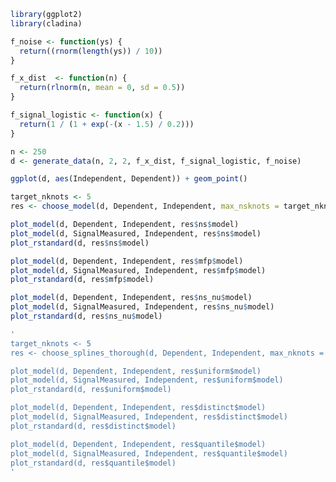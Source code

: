 ```r
library(ggplot2)
library(cladina)

f_noise <- function(ys) {
  return((rnorm(length(ys)) / 10))
}

f_x_dist  <- function(n) {
  return(rlnorm(n, mean = 0, sd = 0.5))
}

f_signal_logistic <- function(x) {
  return(1 / (1 + exp(-(x - 1.5) / 0.2)))
}

n <- 250
d <- generate_data(n, 2, 2, f_x_dist, f_signal_logistic, f_noise)
```

```r
ggplot(d, aes(Independent, Dependent)) + geom_point()
```

```r
target_nknots <- 5
res <- choose_model(d, Dependent, Independent, max_nsknots = target_nknots)

plot_model(d, Dependent, Independent, res$ns$model)
plot_model(d, SignalMeasured, Independent, res$ns$model)
plot_rstandard(d, res$ns$model)

plot_model(d, Dependent, Independent, res$mfp$model)
plot_model(d, SignalMeasured, Independent, res$mfp$model)
plot_rstandard(d, res$mfp$model)

plot_model(d, Dependent, Independent, res$ns_nu$model)
plot_model(d, SignalMeasured, Independent, res$ns_nu$model)
plot_rstandard(d, res$ns_nu$model)
```

```r
'
target_nknots <- 5
res <- choose_splines_thorough(d, Dependent, Independent, max_nknots = target_nknots)

plot_model(d, Dependent, Independent, res$uniform$model)
plot_model(d, SignalMeasured, Independent, res$uniform$model)
plot_rstandard(d, res$uniform$model)

plot_model(d, Dependent, Independent, res$distinct$model)
plot_model(d, SignalMeasured, Independent, res$distinct$model)
plot_rstandard(d, res$distinct$model)

plot_model(d, Dependent, Independent, res$quantile$model)
plot_model(d, SignalMeasured, Independent, res$quantile$model)
plot_rstandard(d, res$quantile$model)
'
```
